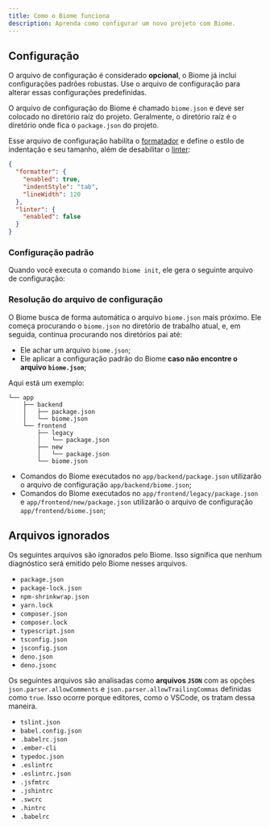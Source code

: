 ```yaml
---
title: Como o Biome funciona
description: Aprenda como configurar um novo projeto com Biome.
---
```



## Configuração

O arquivo de configuração é considerado **opcional**, o Biome já inclui configurações padrões robustas.
Use o arquivo de configuração para alterar essas configurações predefinidas.

O arquivo de configuração do Biome é chamado `biome.json` e deve ser colocado no diretório raíz do projeto. Geralmente,
o diretório raíz é o diretório onde fica o `package.json` do projeto.

Esse arquivo de configuração habilita o [formatador](/pt-br/formatter) e define o estilo de indentação e seu tamanho, além de desabilitar o [linter](/pt-br/linter):

```json title="biome.json"
{
  "formatter": {
    "enabled": true,
    "indentStyle": "tab",
    "lineWidth": 120
  },
  "linter": {
    "enabled": false
  }
}
```

### Configuração padrão

Quando você executa o comando `biome init`, ele gera o seguinte arquivo de configuração:

<DefaultConfiguration />

### Resolução do arquivo de configuração

O Biome busca de forma automática o arquivo `biome.json` mais próximo. Ele começa procurando o `biome.json` no diretório de trabalho atual,
e, em seguida, continua procurando nos diretórios pai até:

- Ele achar um arquivo `biome.json`;
- Ele aplicar a configuração padrão do Biome **caso não encontre o arquivo `biome.json`**;

Aqui está um exemplo:

```
└── app
    ├── backend
    │   ├── package.json
    │   └── biome.json
    └── frontend
        ├── legacy
        │   └── package.json
        ├── new
        │   └── package.json
        └── biome.json

```

- Comandos do Biome executados no `app/backend/package.json` utilizarão o arquivo de configuração `app/backend/biome.json`;
- Comandos do Biome executados no `app/frontend/legacy/package.json` e `app/frontend/new/package.json` utilizarão o arquivo de configuração `app/frontend/biome.json`;

## Arquivos ignorados

Os seguintes arquivos são ignorados pelo Biome. Isso significa que nenhum diagnóstico será emitido pelo Biome nesses arquivos.

- `package.json`
- `package-lock.json`
- `npm-shrinkwrap.json`
- `yarn.lock`
- `composer.json`
- `composer.lock`
- `typescript.json`
- `tsconfig.json`
- `jsconfig.json`
- `deno.json`
- `deno.jsonc`

Os seguintes arquivos são analisadas como **arquivos `JSON`** com as opções `json.parser.allowComments` e `json.parser.allowTrailingCommas` definidas como `true`. Isso ocorre porque editores, como o VSCode, os tratam dessa maneira.

- `tslint.json`
- `babel.config.json`
- `.babelrc.json`
- `.ember-cli`
- `typedoc.json`
- `.eslintrc`
- `.eslintrc.json`
- `.jsfmtrc`
- `.jshintrc`
- `.swcrc`
- `.hintrc`
- `.babelrc`
